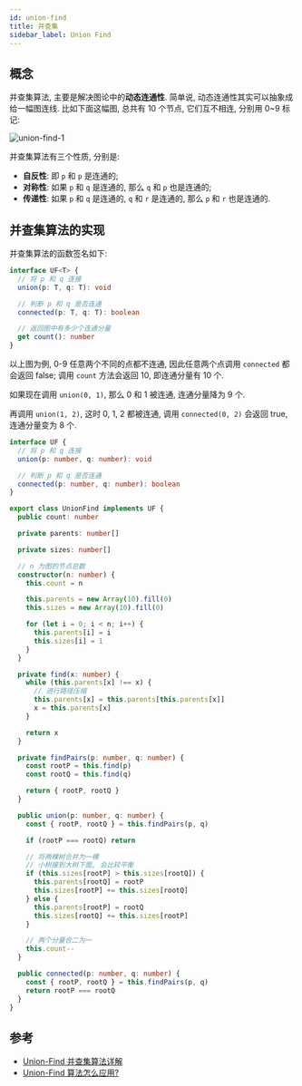 ```yaml
---
id: union-find
title: 并查集
sidebar_label: Union Find
---
```


## 概念

并查集算法, 主要是解决图论中的**动态连通性**. 简单说, 动态连通性其实可以抽象成给一幅图连线. 比如下面这幅图, 总共有 10 个节点, 它们互不相连, 分别用 0~9 标记:

![union-find-1](../static/img/union-find-1.jpeg)

并查集算法有三个性质, 分别是:

- **自反性**: 即 `p` 和 `p` 是连通的;
- **对称性**: 如果 `p` 和 `q` 是连通的, 那么 `q` 和 `p` 也是连通的;
- **传递性**: 如果 `p` 和 `q` 是连通的, `q` 和 `r` 是连通的, 那么 `p` 和 `r` 也是连通的.

## 并查集算法的实现

并查集算法的函数签名如下:

```ts
interface UF<T> {
  // 将 p 和 q 连接
  union(p: T, q: T): void

  // 判断 p 和 q 是否连通
  connected(p: T, q: T): boolean

  // 返回图中有多少个连通分量
  get count(): number
}
```

以上图为例, 0-9 任意两个不同的点都不连通, 因此任意两个点调用 `connected` 都会返回 false; 调用 `count` 方法会返回 10, 即连通分量有 10 个.

如果现在调用 `union(0, 1)`, 那么 0 和 1 被连通, 连通分量降为 9 个.

再调用 `union(1, 2)`, 这时 0, 1, 2 都被连通, 调用 `connected(0, 2)` 会返回 true, 连通分量变为 8 个.

```ts
interface UF {
  // 将 p 和 q 连接
  union(p: number, q: number): void

  // 判断 p 和 q 是否连通
  connected(p: number, q: number): boolean
}

export class UnionFind implements UF {
  public count: number

  private parents: number[]

  private sizes: number[]

  // n 为图的节点总数
  constructor(n: number) {
    this.count = n

    this.parents = new Array(10).fill(0)
    this.sizes = new Array(10).fill(0)

    for (let i = 0; i < n; i++) {
      this.parents[i] = i
      this.sizes[i] = 1
    }
  }

  private find(x: number) {
    while (this.parents[x] !== x) {
      // 进行路径压缩
      this.parents[x] = this.parents[this.parents[x]]
      x = this.parents[x]
    }

    return x
  }

  private findPairs(p: number, q: number) {
    const rootP = this.find(p)
    const rootQ = this.find(q)

    return { rootP, rootQ }
  }

  public union(p: number, q: number) {
    const { rootP, rootQ } = this.findPairs(p, q)

    if (rootP === rootQ) return

    // 将两棵树合并为一棵
    // 小树接到大树下面, 会比较平衡
    if (this.sizes[rootP] > this.sizes[rootQ]) {
      this.parents[rootQ] = rootP
      this.sizes[rootP] += this.sizes[rootQ]
    } else {
      this.parents[rootP] = rootQ
      this.sizes[rootQ] += this.sizes[rootP]
    }

    // 两个分量合二为一
    this.count--
  }

  public connected(p: number, q: number) {
    const { rootP, rootQ } = this.findPairs(p, q)
    return rootP === rootQ
  }
}
```

## 参考

- [Union-Find 并查集算法详解](https://mp.weixin.qq.com/s?__biz=MzAxODQxMDM0Mw==&mid=2247484751&idx=1&sn=a873c1f51d601bac17f5078c408cc3f6&chksm=9bd7fb47aca07251dd9146e745b4cc5cfdbc527abe93767691732dfba166dfc02fbb7237ddbf&scene=21#wechat_redirect)
- [Union-Find 算法怎么应用?](https://mp.weixin.qq.com/s?__biz=MzAxODQxMDM0Mw==&mid=2247484759&idx=1&sn=a88337164c741b9740e50523b41b7659&chksm=9bd7fb5faca07249c15e925e596e8ab071731f0c996b1ba3e58a1b45052900a23278114f2720&scene=21#wechat_redirect)
